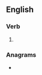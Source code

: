==English==

===Verb===
{{head|en|verb form}}

# {{en-past of|ripple}}

===Anagrams===
* {{anagrams|en|a=deilppr|dripple}}